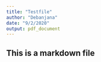 ```yaml
---
title: "Testfile"
author: "Debanjana"
date: "9/2/2020"
output: pdf_document
---
```


## This is a markdown file